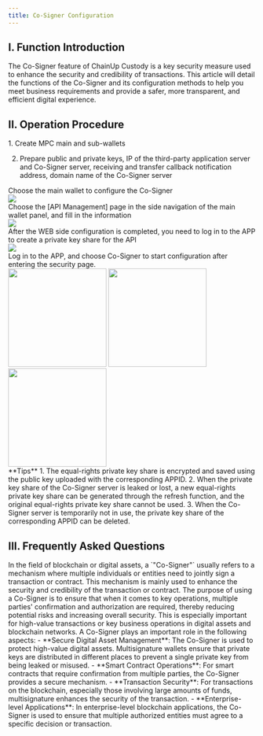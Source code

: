 ```yaml
---
title: Co-Signer Configuration
---
```


## I. Function Introduction

The Co-Signer feature of ChainUp Custody is a key security measure used to enhance the security and credibility of transactions. This article will detail the functions of the Co-Signer and its configuration methods to help you meet business requirements and provide a safer, more transparent, and efficient digital experience.

## II. Operation Procedure

<Steps>

<Step title="Preparations Before Development">
1. Create MPC main and sub-wallets

2. Prepare public and private keys, IP of the third-party application server and Co-Signer server, receiving and transfer callback notification address, domain name of the Co-Signer server
</Step>

<Step title="Log in to the WEB side">
Choose the main wallet to configure the Co-Signer
<div className="w-full flex items-center justify-center">
<img src="/images/user-guide/api.png"/>
</div>

</Step>

<Step title="API Management">
Choose the [API Management] page in the side navigation of the main wallet panel, and fill in the information

<div className="w-full flex items-center justify-center">
    <img src="/images/user-guide/api2.png"/>
</div>

</Step>

<Step title="Create Private Key Share">
After the WEB side configuration is completed, you need to log in to the APP to create a private key share for the API
<div className="w-full flex items-center justify-center">
    <img src="/images/user-guide/api3.png"/>
</div>
</Step>

<Step title="Log in to the APP for Configuration">
Log in to the APP, and choose Co-Signer to start configuration after entering the security page.

<div className="w-full flex items-center justify-center">
    <CardGroup cols={3}>
    <img src="/images/user-guide/safe.jpg" width="200"/>
    <img src="/images/user-guide/cosign1.png" width="200"/>
     <img src="/images/user-guide/cosign2.png" width="200"/>
    </CardGroup>
</div>

</Step>

</Steps>

<Warning>
**Tips**
1. The equal-rights private key share is encrypted and saved using the public key uploaded with the corresponding APPID.
2. When the private key share of the Co-Signer server is leaked or lost, a new equal-rights private key share can be generated through the refresh function, and the original equal-rights private key share cannot be used.
3. When the Co-Signer server is temporarily not in use, the private key share of the corresponding APPID can be deleted.
</Warning>

## III. Frequently Asked Questions

<Accordion title="What is a Co-Signer?">
In the field of blockchain or digital assets, a `"Co-Signer"` usually refers to a mechanism where multiple individuals or entities need to jointly sign a transaction or contract. This mechanism is mainly used to enhance the security and credibility of the transaction or contract. The purpose of using a Co-Signer is to ensure that when it comes to key operations, multiple parties' confirmation and authorization are required, thereby reducing potential risks and increasing overall security. This is especially important for high-value transactions or key business operations in digital assets and blockchain networks.
</Accordion>

<Accordion title="What does a Co-Signer do?">
A Co-Signer plays an important role in the following aspects:
- **Secure Digital Asset Management**: The Co-Signer is used to protect high-value digital assets. Multisignature wallets ensure that private keys are distributed in different places to prevent a single private key from being leaked or misused.
- **Smart Contract Operations**: For smart contracts that require confirmation from multiple parties, the Co-Signer provides a secure mechanism.
- **Transaction Security**: For transactions on the blockchain, especially those involving large amounts of funds, multisignature enhances the security of the transaction.
- **Enterprise-level Applications**: In enterprise-level blockchain applications, the Co-Signer is used to ensure that multiple authorized entities must agree to a specific decision or transaction.
</Accordion>
